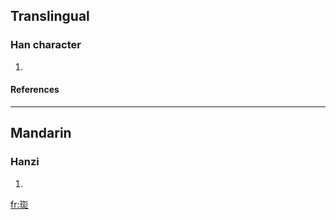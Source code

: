 ==Translingual==
===Han character===
{{Han char|rn=96|rad=玉|as=07|sn=11|four=|canj=一土卜大竹 (MGYKH)}}
# {{defn|Han|sort=玉07}}
====References====
{{Han ref|kx=0732.030|dkj=20985|dj=1143.050|hdz=21118.080|uh=73F3|ud=29683}}

----
==Mandarin==
===Hanzi===
{{cmn-hanzi|pin=[[hàn]] ([[han4]]), [[wén]] ([[wen2]])|wg=han<sup>4</sup>, wen<sup>2</sup>}}
# {{defn|Mandarin}}

[[fr:珳]]